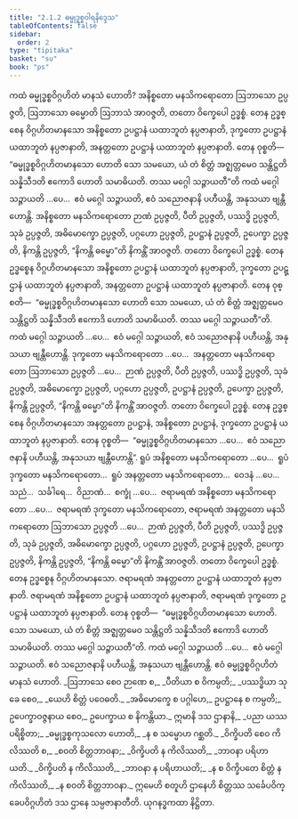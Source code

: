 ```yaml
---
title: "2.1.2 ဓမ္မုဒ္ဓစ္စဝါရနိဒ္ဒေသ"
tableOfContents: false
sidebar:
  order: 2
type: "tipitaka"
basket: "su"
book: "ps"
---
```



<DynamicBreadcrumb />

<Division number="6" book="ps" e="ch" v="26" p="9">

<Paragraph number="1365" book="ps">
ကထံ <Emphasis>ဓမ္မုဒ္ဓစ္စဝိဂ္ဂဟိတံ မာနသံ ဟောတိ?</Emphasis> အနိစ္စတော မနသိကရောတော ဩဘာသော ဥပ္ပဇ္ဇတိ, ဩဘာသော ဓမ္မောတိ ဩဘာသံ အာဝဇ္ဇတိ, တတော ဝိက္ခေပေါ ဥဒ္ဓစ္စံ. တေန ဥဒ္ဓစ္စေန ဝိဂ္ဂဟိတမာနသော အနိစ္စတော ဥပဋ္ဌာနံ ယထာဘူတံ နပ္ပဇာနာတိ, ဒုက္ခတော ဥပဋ္ဌာနံ ယထာဘူတံ နပ္ပဇာနာတိ, အနတ္တတော ဥပဋ္ဌာနံ ယထာဘူတံ နပ္ပဇာနာတိ. တေန ဝုစ္စတိ—  “ဓမ္မုဒ္ဓစ္စဝိဂ္ဂဟိတမာနသော ဟောတိ သော သမယော, ယံ တံ စိတ္တံ အဇ္ဈတ္တမေဝ သန္တိဋ္ဌတိ သန္နိသီဒတိ ဧကောဒိ ဟောတိ သမာဓိယတိ. <Emphasis>တဿ မဂ္ဂေါ သဉ္ဇာယတီ”</Emphasis>တိ ကထံ မဂ္ဂေါ သဉ္ဇာယတိ …ပေ…  ဧဝံ မဂ္ဂေါ သဉ္ဇာယတိ, ဧဝံ သညောဇနာနိ ပဟီယန္တိ, အနုသယာ ဗျန္တီဟောန္တိ.
</Paragraph>

<Paragraph number="1366" book="ps">
အနိစ္စတော မနသိကရောတော ဉာဏံ ဥပ္ပဇ္ဇတိ, ပီတိ ဥပ္ပဇ္ဇတိ, ပဿဒ္ဓိ ဥပ္ပဇ္ဇတိ, သုခံ ဥပ္ပဇ္ဇတိ, အဓိမောက္ခော ဥပ္ပဇ္ဇတိ, ပဂ္ဂဟော ဥပ္ပဇ္ဇတိ, ဥပဋ္ဌာနံ ဥပ္ပဇ္ဇတိ, ဥပေက္ခာ ဥပ္ပဇ္ဇတိ, နိကန္တိ ဥပ္ပဇ္ဇတိ, “နိကန္တိ ဓမ္မော”တိ နိကန္တိံ အာဝဇ္ဇတိ. တတော ဝိက္ခေပေါ ဥဒ္ဓစ္စံ. တေန ဥဒ္ဓစ္စေန ဝိဂ္ဂဟိတမာနသော အနိစ္စတော ဥပဋ္ဌာနံ ယထာဘူတံ နပ္ပဇာနာတိ, ဒုက္ခတော ဥပဋ္ဌာနံ ယထာဘူတံ နပ္ပဇာနာတိ, အနတ္တတော ဥပဋ္ဌာနံ ယထာဘူတံ နပ္ပဇာနာတိ. တေန ဝုစ္စတိ—  “ဓမ္မုဒ္ဓစ္စဝိဂ္ဂဟိတမာနသော ဟောတိ သော သမယော, ယံ တံ စိတ္တံ အဇ္ဈတ္တမေဝ သန္တိဋ္ဌတိ သန္နိသီဒတိ ဧကောဒိ ဟောတိ သမာဓိယတိ. <Emphasis>တဿ မဂ္ဂေါ သဉ္ဇာယတီ</Emphasis>”တိ. ကထံ မဂ္ဂေါ သဉ္ဇာယတိ …ပေ…  ဧဝံ မဂ္ဂေါ သဉ္ဇာယတိ, ဧဝံ သညောဇနာနိ ပဟီယန္တိ, အနုသယာ ဗျန္တီဟောန္တိ.
</Paragraph>

<Paragraph number="1367" book="ps">
ဒုက္ခတော မနသိကရောတော …ပေ…  အနတ္တတော မနသိကရောတော ဩဘာသော ဥပ္ပဇ္ဇတိ …ပေ…  ဉာဏံ ဥပ္ပဇ္ဇတိ, ပီတိ ဥပ္ပဇ္ဇတိ, ပဿဒ္ဓိ ဥပ္ပဇ္ဇတိ, သုခံ ဥပ္ပဇ္ဇတိ, အဓိမောက္ခော ဥပ္ပဇ္ဇတိ, ပဂ္ဂဟော ဥပ္ပဇ္ဇတိ, ဥပဋ္ဌာနံ ဥပ္ပဇ္ဇတိ, ဥပေက္ခာ ဥပ္ပဇ္ဇတိ, နိကန္တိ ဥပ္ပဇ္ဇတိ, “နိကန္တိ ဓမ္မော”တိ နိကန္တိံ အာဝဇ္ဇတိ. တတော ဝိက္ခေပေါ ဥဒ္ဓစ္စံ. တေန ဥဒ္ဓစ္စေန ဝိဂ္ဂဟိတမာနသော အနတ္တတော ဥပဋ္ဌာနံ, အနိစ္စတော ဥပဋ္ဌာနံ, ဒုက္ခတော ဥပဋ္ဌာနံ ယထာဘူတံ နပ္ပဇာနာတိ. တေန ဝုစ္စတိ—  “ဓမ္မုဒ္ဓစ္စဝိဂ္ဂဟိတမာနသော …ပေ…  ဧဝံ သညောဇနာနိ ပဟီယန္တိ, အနုသယာ ဗျန္တီဟောန္တိ”.
</Paragraph>

<Paragraph number="1368" book="ps">
ရူပံ အနိစ္စတော မနသိကရောတော …ပေ…  ရူပံ ဒုက္ခတော မနသိကရောတော…  ရူပံ အနတ္တတော မနသိကရောတော…  ဝေဒနံ …ပေ…  သညံ…  သင်္ခါရေ…  ဝိညာဏံ…  စက္ခုံ …ပေ…  ဇရာမရဏံ အနိစ္စတော မနသိကရောတော …ပေ…  ဇရာမရဏံ ဒုက္ခတော မနသိကရောတော, ဇရာမရဏံ အနတ္တတော မနသိကရောတော ဩဘာသော ဥပ္ပဇ္ဇတိ …ပေ…  ဉာဏံ ဥပ္ပဇ္ဇတိ, ပီတိ ဥပ္ပဇ္ဇတိ, ပဿဒ္ဓိ ဥပ္ပဇ္ဇတိ, သုခံ ဥပ္ပဇ္ဇတိ, အဓိမောက္ခော ဥပ္ပဇ္ဇတိ, ပဂ္ဂဟော ဥပ္ပဇ္ဇတိ, ဥပဋ္ဌာနံ ဥပ္ပဇ္ဇတိ, ဥပေက္ခာ ဥပ္ပဇ္ဇတိ, နိကန္တိ ဥပ္ပဇ္ဇတိ, “နိကန္တိ ဓမ္မော”တိ နိကန္တိံ အာဝဇ္ဇတိ. တတော ဝိက္ခေပေါ ဥဒ္ဓစ္စံ. တေန ဥဒ္ဓစ္စေန ဝိဂ္ဂဟိတမာနသော. ဇရာမရဏံ အနတ္တတော ဥပဋ္ဌာနံ ယထာဘူတံ နပ္ပဇာနာတိ. ဇရာမရဏံ အနိစ္စတော ဥပဋ္ဌာနံ ယထာဘူတံ နပ္ပဇာနာတိ, ဇရာမရဏံ ဒုက္ခတော ဥပဋ္ဌာနံ ယထာဘူတံ နပ္ပဇာနာတိ. တေန ဝုစ္စတိ—  “ဓမ္မုဒ္ဓစ္စဝိဂ္ဂဟိတမာနသော ဟောတိ. သော သမယော, ယံ တံ စိတ္တံ အဇ္ဈတ္တမေဝ သန္တိဋ္ဌတိ သန္နိသီဒတိ ဧကောဒိ ဟောတိ သမာဓိယတိ. <Emphasis>တဿ မဂ္ဂေါ သဉ္ဇာယတီ</Emphasis>”တိ. ကထံ မဂ္ဂေါ သဉ္ဇာယတိ …ပေ…  ဧဝံ မဂ္ဂေါ သဉ္ဇာယတိ. ဧဝံ သညောဇနာနိ ပဟီယန္တိ, အနုသယာ ဗျန္တီဟောန္တိ. ဧဝံ ဓမ္မုဒ္ဓစ္စဝိဂ္ဂဟိတံ မာနသံ ဟောတိ.
</Paragraph>

</Division>
<Division number="7" book="ps" e="ch" v="26" p="10">

<Paragraph number="1369" type="verses" book="ps">
_ဩဘာသေ စေဝ ဉာဏေ စ,_  
_ပီတိယာ စ ဝိကမ္ပတိ;_  
_ပဿဒ္ဓိယာ သုခေ စေဝ,_  
_ယေဟိ စိတ္တံ ပဝေဓတိ._  

</Paragraph>

<Paragraph number="1370" book="ps">
_အဓိမောက္ခေ စ ပဂ္ဂါဟေ,_  
ဥပဋ္ဌာနေ စ ကမ္ပတိ;_  
ဥပေက္ခာဝဇ္ဇနာယ စေဝ,_  
ဥပေက္ခာယ စ နိကန္တိယာ._  

</Paragraph>

<Paragraph number="1371" type="verses" book="ps">
ဣမာနိ ဒသ ဌာနာနိ,_  
_ပညာ ယဿ ပရိစ္စိတာ;_  
_ဓမ္မုဒ္ဓစ္စကုသလော ဟောတိ,_  
_န စ သမ္မောဟ ဂစ္ဆတိ._  

</Paragraph>

<Paragraph number="1372" type="verses" book="ps">
_ဝိက္ခိပတိ စေဝ ကိလိဿတိ စ,_  
_စဝတိ စိတ္တဘာဝနာ;_  
_ဝိက္ခိပတိ န ကိလိဿတိ,_  
_ဘာဝနာ ပရိဟာယတိ._  

</Paragraph>

<Paragraph number="1373" type="verses" book="ps">
_ဝိက္ခိပတိ န ကိလိဿတိ,_  
_ဘာဝနာ န ပရိဟာယတိ;_  
_န စ ဝိက္ခိပတေ စိတ္တံ န ကိလိဿတိ,_  
_န စဝတိ စိတ္တဘာဝနာ._  

</Paragraph>

<Paragraph number="1374" book="ps">
ဣမေဟိ စတူဟိ ဌာနေဟိ စိတ္တဿ သင်္ခေပဝိက္ခေပဝိဂ္ဂဟိတံ ဒသ ဌာနေ သမ္ပဇာနာတီတိ.

</Paragraph>
</Division>

<Paragraph number="1375" type="center" book="ps">
ယုဂနဒ္ဓကထာ နိဋ္ဌိတာ.
</Paragraph>